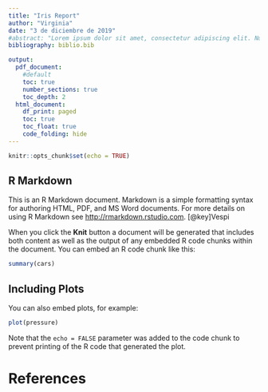 ```yaml
---
title: "Iris Report"
author: "Virginia"
date: "3 de diciembre de 2019"
#abstract: "Lorem ipsum dolor sit amet, consectetur adipiscing elit. Nullam ut scelerisque nisi. Nullam at nisl egestas, varius nisl vitae, dignissim ex. Morbi scelerisque et nibh sit amet efficitur. Etiam aliquet libero sed tempor gravida. Proin nec turpis a nisl congue vulputate ac et purus. Sed ex quam, congue ac nisi nec, tincidunt hendrerit orci. Donec imperdiet metus nec tincidunt ornare. Cras a erat accumsan, efficitur est in, aliquet sapien. Morbi posuere massa ut cursus convallis. Etiam sit amet interdum massa. Integer vehicula sapien metus, vel eleifend nisl gravida ut. Nullam et magna at ante porttitor porta nec ac risus. Maecenas non suscipit urna, nec ultricies nisi. Quisque euismod nisi id nibh pharetra elementum. Sed ultricies sem quis diam maximus, ac viverra lectus ultrices. Praesent feugiat feugiat lorem ac euismod. Morbi feugiat, mi non pretium vulputate, sem ipsum feugiat lectus, vitae laoreet quam lectus et libero. Aliquam id metus in mi pulvinar cursus. Phasellus lacinia elit vel gravida convallis. Quisque eleifend lectus a orci imperdiet condimentum."
bibliography: biblio.bib

output:
  pdf_document: 
    #default
    toc: true
    number_sections: true
    toc_depth: 2
  html_document:
    df_print: paged
    toc: true
    toc_float: true
    code_folding: hide
---
```


```r
knitr::opts_chunk$set(echo = TRUE)
```

## R Markdown

This is an R Markdown document. Markdown is a simple formatting syntax for authoring HTML, PDF, and MS Word documents. For more details on using R Markdown see <http://rmarkdown.rstudio.com>. [@key]Vespi

When you click the **Knit** button a document will be generated that includes both content as well as the output of any embedded R code chunks within the document. You can embed an R code chunk like this:

```r
summary(cars)
```


## Including Plots

You can also embed plots, for example:

```r
plot(pressure)
```

Note that the `echo = FALSE` parameter was added to the code chunk to prevent printing of the R code that generated the plot.

# References
